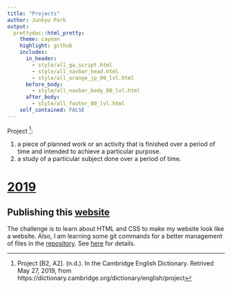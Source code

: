 ```yaml
---
title: "Projects"
author: Junkyu Park
output: 
  prettydoc::html_pretty:
    theme: cayman
    highlight: github
    includes:
      in_header: 
        - style/all_ga_script.html
        - style/all_navbar_head.html
        - style/all_orange_jp_00_lvl.html
      before_body:
        - style/all_navbar_body_00_lvl.html
      after_body:
        - style/all_footer_00_lvl.html
    self_contained: FALSE
---
```


Project [^1]:

1. a piece of planned work or an activity that is finished over a period of time and intended to achieve a particular purpose.
2. a study of a particular subject done over a period of time.

[^1]: Project [B2, A2]. (n.d.). In the Cambridge English Dictionary. Retrived May 27, 2019, from https://dictionary.cambridge.org/dictionary/english/project




# [2019](projects/2019.html)

## Publishing this [website](https://joon3216.github.io)

The challenge is to learn about HTML and CSS to make my website look like a website. Also, I am learning some git commands for a better management of files in the [repository](https://github.com/joon3216/joon3216.github.io). See [here](projects/2019/publishing_website.html) for details.




<!-- note: (n.d.) stands for "no date" -->



